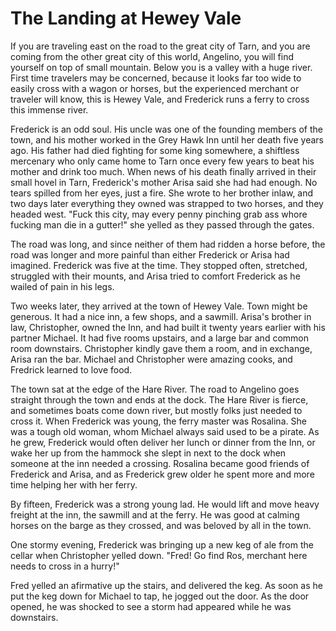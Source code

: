 # The Landing at Hewey Vale

If you are traveling east on the road to the great city of Tarn, and you are coming from the other great city of this world, Angelino, you will find yourself on top of small mountain. Below you is a valley with a huge river. First time travelers may be concerned, because it looks far too wide to easily cross with a wagon or horses, but the experienced merchant or traveler will know, this is Hewey Vale, and Frederick runs a ferry to cross this immense river.

Frederick is an odd soul. His uncle was one of the founding members of the town, and his mother worked in the Grey Hawk Inn until her death five years ago. His father had died fighting for some king somewhere, a shiftless mercenary who only came home to Tarn once every few years to beat his mother and drink too much. When news of his death finally arrived in their small hovel in Tarn, Frederick's mother Arisa said she had had enough. No tears spilled from her eyes, just a fire. She wrote to her brother inlaw, and two days later everything they owned was strapped to two horses, and they headed west. "Fuck this city, may every penny pinching grab ass whore fucking man die in a gutter!" she yelled as they passed through the gates.

The road was long, and since neither of them had ridden a horse before, the road was longer and more painful than either Frederick or Arisa had imagined. Frederick was five at the time. They stopped often, stretched, struggled with their mounts, and Arisa tried to comfort Frederick as he wailed of pain in his legs.

Two weeks later, they arrived at the town of Hewey Vale. Town might be generous. It had a nice inn, a few shops, and a sawmill. Arisa's brother in law, Christopher, owned the Inn, and had built it twenty years earlier with his partner Michael. It had five rooms upstairs, and a large bar and common room downstairs. Christopher kindly gave them a room, and in exchange, Arisa ran the bar. Michael and Christopher were amazing cooks, and Fredrick learned to love food.

The town sat at the edge of the Hare River. The road to Angelino goes straight through the town and ends at the dock. The Hare River is fierce, and sometimes boats come down river, but mostly folks just needed to cross it. When Frederick was young, the ferry master was Rosalina. She was a tough old woman, whom Michael always said used to be a pirate. As he grew, Frederick would often deliver her lunch or dinner from the Inn, or wake her up from the hammock she slept in next to the dock when someone at the inn needed a crossing. Rosalina became good friends of Frederick and Arisa, and as Frederick grew older he spent more and more time helping her with her ferry.

By fifteen, Frederick was a strong young lad. He would lift and move heavy freight at the inn, the sawmill and at the ferry. He was good at calming horses on the barge as they crossed, and was beloved by all in the town.

One stormy evening, Frederick was bringing up a new keg of ale from the cellar when Christopher yelled down. "Fred! Go find Ros, merchant here needs to cross in a hurry!"

Fred yelled an afirmative up the stairs, and delivered the keg. As soon as he put the keg down for Michael to tap, he jogged out the door. As the door opened, he was shocked to see a storm had appeared while he was downstairs.
